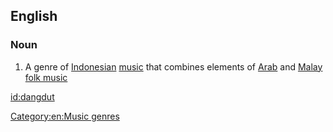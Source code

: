 ==English==

===Noun===
{{wikipedia}}
{{en-noun|-}}

# {{context|music|lang=en}} A genre of [[Indonesian]] [[music]] that combines elements of [[Arab]] and [[Malay]] [[folk music]]

[[Category:en:Music genres]]

[[id:dangdut]]